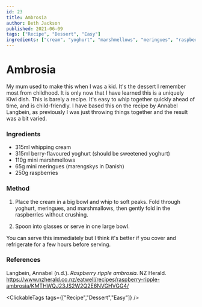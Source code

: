 ```yaml
---
id: 23
title: Ambrosia
author: Beth Jackson
published: 2021-06-09
tags: ["Recipe", "Dessert", "Easy"]
ingredients: ["cream", "yoghurt", "marshmellows", "meringues", "raspberries"]
---
```


# Ambrosia

<BlogTextWrapper>

My mum used to make this when I was a kid. It's the dessert I remember most from childhood. It is only now that I have learned this is a uniquely Kiwi dish. This is barely a recipe. It's easy to whip together quickly ahead of time, and is child-friendly. I have based this on the recipe by Annabel Langbein, as previously I was just throwing things together and the result was a bit varied.

</BlogTextWrapper>

<BlogTextWrapper>

### Ingredients

- 315ml whipping cream
- 315ml berry-flavoured yoghurt (should be sweetened yoghurt)
- 110g mini marshmellows
- 65g mini meringues (marengskys in Danish)
- 250g raspberries

</BlogTextWrapper>

<BlogTextWrapper>

### Method

1. Place the cream in a big bowl and whip to soft peaks. Fold through yoghurt, meringues, and marshmallows, then gently fold in the raspberries without crushing.

2. Spoon into glasses or serve in one large bowl.

You can serve this immediately but I think it's better if you cover and refrigerate for a few hours before serving.

</BlogTextWrapper>

<BlogTextWrapper>

### References

Langbein, Annabel (n.d.). _Raspberry ripple ambrosia._ NZ Herald. https://www.nzherald.co.nz/eatwell/recipes/raspberry-ripple-ambrosia/KMTHWQJ23JS2W2Q2E6NVGHVGG4/

</BlogTextWrapper>

<ClickableTags tags={["Recipe","Dessert","Easy"]} />
